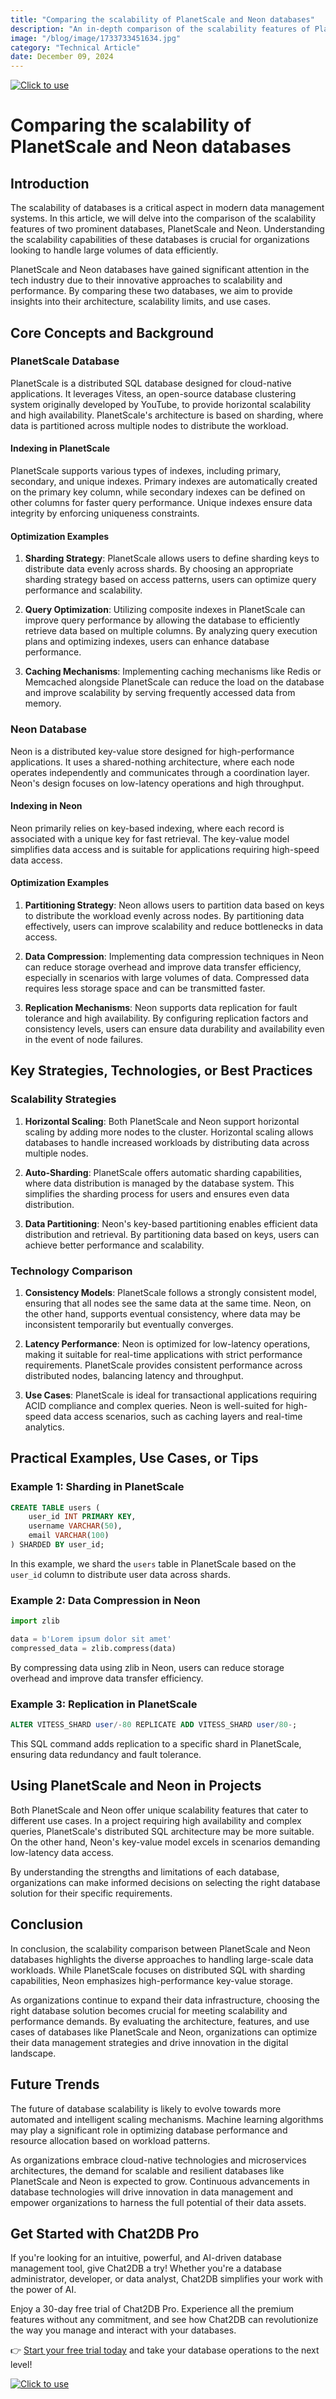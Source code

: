```yaml
---
title: "Comparing the scalability of PlanetScale and Neon databases"
description: "An in-depth comparison of the scalability features of PlanetScale and Neon databases, exploring their performance, architecture, and use cases."
image: "/blog/image/1733733451634.jpg"
category: "Technical Article"
date: December 09, 2024
---
```

[![Click to use](/image/blog/bg/chat2db1.png)](https://app.chat2db.ai/)
# Comparing the scalability of PlanetScale and Neon databases


<Authors date="December 09, 2024">
  <Author name="Jing" link="https://chat2db.ai" />
</Authors>

## Introduction

The scalability of databases is a critical aspect in modern data management systems. In this article, we will delve into the comparison of the scalability features of two prominent databases, PlanetScale and Neon. Understanding the scalability capabilities of these databases is crucial for organizations looking to handle large volumes of data efficiently.

PlanetScale and Neon databases have gained significant attention in the tech industry due to their innovative approaches to scalability and performance. By comparing these two databases, we aim to provide insights into their architecture, scalability limits, and use cases.

## Core Concepts and Background

### PlanetScale Database

PlanetScale is a distributed SQL database designed for cloud-native applications. It leverages Vitess, an open-source database clustering system originally developed by YouTube, to provide horizontal scalability and high availability. PlanetScale's architecture is based on sharding, where data is partitioned across multiple nodes to distribute the workload.

#### Indexing in PlanetScale

PlanetScale supports various types of indexes, including primary, secondary, and unique indexes. Primary indexes are automatically created on the primary key column, while secondary indexes can be defined on other columns for faster query performance. Unique indexes ensure data integrity by enforcing uniqueness constraints.

#### Optimization Examples

1. **Sharding Strategy**: PlanetScale allows users to define sharding keys to distribute data evenly across shards. By choosing an appropriate sharding strategy based on access patterns, users can optimize query performance and scalability.

2. **Query Optimization**: Utilizing composite indexes in PlanetScale can improve query performance by allowing the database to efficiently retrieve data based on multiple columns. By analyzing query execution plans and optimizing indexes, users can enhance database performance.

3. **Caching Mechanisms**: Implementing caching mechanisms like Redis or Memcached alongside PlanetScale can reduce the load on the database and improve scalability by serving frequently accessed data from memory.

### Neon Database

Neon is a distributed key-value store designed for high-performance applications. It uses a shared-nothing architecture, where each node operates independently and communicates through a coordination layer. Neon's design focuses on low-latency operations and high throughput.

#### Indexing in Neon

Neon primarily relies on key-based indexing, where each record is associated with a unique key for fast retrieval. The key-value model simplifies data access and is suitable for applications requiring high-speed data access.

#### Optimization Examples

1. **Partitioning Strategy**: Neon allows users to partition data based on keys to distribute the workload evenly across nodes. By partitioning data effectively, users can improve scalability and reduce bottlenecks in data access.

2. **Data Compression**: Implementing data compression techniques in Neon can reduce storage overhead and improve data transfer efficiency, especially in scenarios with large volumes of data. Compressed data requires less storage space and can be transmitted faster.

3. **Replication Mechanisms**: Neon supports data replication for fault tolerance and high availability. By configuring replication factors and consistency levels, users can ensure data durability and availability even in the event of node failures.

## Key Strategies, Technologies, or Best Practices

### Scalability Strategies

1. **Horizontal Scaling**: Both PlanetScale and Neon support horizontal scaling by adding more nodes to the cluster. Horizontal scaling allows databases to handle increased workloads by distributing data across multiple nodes.

2. **Auto-Sharding**: PlanetScale offers automatic sharding capabilities, where data distribution is managed by the database system. This simplifies the sharding process for users and ensures even data distribution.

3. **Data Partitioning**: Neon's key-based partitioning enables efficient data distribution and retrieval. By partitioning data based on keys, users can achieve better performance and scalability.

### Technology Comparison

1. **Consistency Models**: PlanetScale follows a strongly consistent model, ensuring that all nodes see the same data at the same time. Neon, on the other hand, supports eventual consistency, where data may be inconsistent temporarily but eventually converges.

2. **Latency Performance**: Neon is optimized for low-latency operations, making it suitable for real-time applications with strict performance requirements. PlanetScale provides consistent performance across distributed nodes, balancing latency and throughput.

3. **Use Cases**: PlanetScale is ideal for transactional applications requiring ACID compliance and complex queries. Neon is well-suited for high-speed data access scenarios, such as caching layers and real-time analytics.

## Practical Examples, Use Cases, or Tips

### Example 1: Sharding in PlanetScale

```sql
CREATE TABLE users (
    user_id INT PRIMARY KEY,
    username VARCHAR(50),
    email VARCHAR(100)
) SHARDED BY user_id;
```

In this example, we shard the `users` table in PlanetScale based on the `user_id` column to distribute user data across shards.

### Example 2: Data Compression in Neon

```python
import zlib

data = b'Lorem ipsum dolor sit amet'
compressed_data = zlib.compress(data)
```

By compressing data using zlib in Neon, users can reduce storage overhead and improve data transfer efficiency.

### Example 3: Replication in PlanetScale

```sql
ALTER VITESS_SHARD user/-80 REPLICATE ADD VITESS_SHARD user/80-;
```

This SQL command adds replication to a specific shard in PlanetScale, ensuring data redundancy and fault tolerance.

## Using PlanetScale and Neon in Projects

Both PlanetScale and Neon offer unique scalability features that cater to different use cases. In a project requiring high availability and complex queries, PlanetScale's distributed SQL architecture may be more suitable. On the other hand, Neon's key-value model excels in scenarios demanding low-latency data access.

By understanding the strengths and limitations of each database, organizations can make informed decisions on selecting the right database solution for their specific requirements.

## Conclusion

In conclusion, the scalability comparison between PlanetScale and Neon databases highlights the diverse approaches to handling large-scale data workloads. While PlanetScale focuses on distributed SQL with sharding capabilities, Neon emphasizes high-performance key-value storage.

As organizations continue to expand their data infrastructure, choosing the right database solution becomes crucial for meeting scalability and performance demands. By evaluating the architecture, features, and use cases of databases like PlanetScale and Neon, organizations can optimize their data management strategies and drive innovation in the digital landscape.

## Future Trends

The future of database scalability is likely to evolve towards more automated and intelligent scaling mechanisms. Machine learning algorithms may play a significant role in optimizing database performance and resource allocation based on workload patterns.

As organizations embrace cloud-native technologies and microservices architectures, the demand for scalable and resilient databases like PlanetScale and Neon is expected to grow. Continuous advancements in database technologies will drive innovation in data management and empower organizations to harness the full potential of their data assets.

## Get Started with Chat2DB Pro

If you're looking for an intuitive, powerful, and AI-driven database management tool, give Chat2DB a try! Whether you're a database administrator, developer, or data analyst, Chat2DB simplifies your work with the power of AI.

Enjoy a 30-day free trial of Chat2DB Pro. Experience all the premium features without any commitment, and see how Chat2DB can revolutionize the way you manage and interact with your databases.

👉 [Start your free trial today](https://app.chat2db.ai/) and take your database operations to the next level!

[![Click to use](/image/blog/bg/chat2db.jpg)](https://app.chat2db.ai/)
